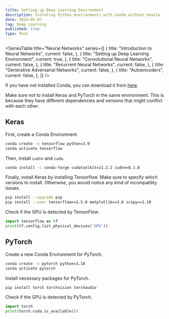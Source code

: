 ```yaml
---
title: Setting up Deep Learning Environment
description: Isolating Python environments with Conda without hassle
date: 2024-05-07
tag: Deep Learning
published: true
type: Post
---
```


<SeriesTable
  title="Neural Networks"
  series={[
    {
      title: "Introduction to Neural Networks",
      current: false,
    },
    {
      title: "Setting up Deep Learning Environment",
      current: true,
    },
    {
      title: "Convolutional Neural Networks",
      current: false,
    },
    {
      title: "Recurrent Neural Networks",
      current: false,
    },
    {
      title: "Generative Adversarial Networks",
      current: false,
    },
    {
      title: "Autoencoders",
      current: false,
    },
  ]}
/>

If you have not installed Conda, you can download it from [here](https://docs.conda.io/en/latest/miniconda.html).

Make sure not to install Keras and PyTorch in the same environment.
This is because they have different dependencies and versions that might conflict with each other.

## Keras

First, create a Conda Environment.

```bash
conda create -n tensorflow python=3.9
conda activate tensorflow
```

Then, install `cudnn` and `cuda`.

```bash
conda install -c conda-forge cudatoolkit=11.2.2 cudnn=8.1.0
```

Finally, install Keras by installing Tensorflow.
Make sure to specify which versions to install. Otherwise, you would
notice any kind of incompatility issues.

```bash
pip install --upgrade pip
pip install --user tensorflow==2.5.0 matplotlib==3.6 scipy==1.10
```

Check if the GPU is detected by TensorFlow.

```python
import tensorflow as tf
print(tf.config.list_physical_devices('GPU'))
```

## PyTorch

Create a new Conda Environment for PyTorch.

```bash
conda create -n pytorch python=3.10
conda activate pytorch
```

Install necessary packages for PyTorch.

```bash
pip install torch torchvision torchaudio
```

Check if the GPU is detected by PyTorch.

```python
import torch
print(torch.cuda.is_available())
```
